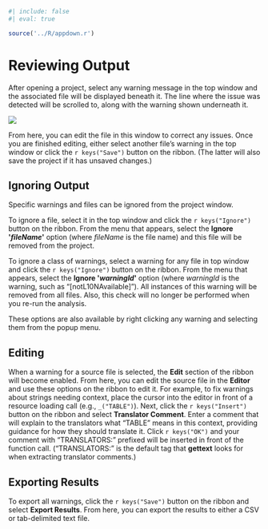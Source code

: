 ```r
#| include: false
#| eval: true

source('../R/appdown.r')
```

# Reviewing Output

After opening a project, select any warning message in the top window and the associated file will be displayed beneath it.
The line where the issue was detected will be scrolled to, along with the warning shown underneath it.

![](../images/main-window.png)

From here, you can edit the file in this window to correct any issues.
Once you are finished editing, either select another file's warning in the top window or click the `r keys("Save")` button on the ribbon.
(The latter will also save the project if it has unsaved changes.)

## Ignoring Output

Specific warnings and files can be ignored from the project window.

To ignore a file, select it in the top window and click the `r keys("Ignore")` button on the ribbon.
From the menu that appears, select the **Ignore \'*fileName*\'** option (where *fileName* is the file name) and this file will be removed from the project.

To ignore a class of warnings, select a warning for any file in top window and click the `r keys("Ignore")` button on the ribbon.
From the menu that appears, select the **Ignore \'*warningId*\'** option (where *warningId* is the warning, such as "[notL10NAvailable]").
All instances of this warning will be removed from all files. Also, this check will no longer be performed when you re-run the analysis.

::: {.notesection data-latex=""}
These options are also available by right clicking any warning and selecting them from the popup menu.
:::

## Editing

When a warning for a source file is selected, the **Edit** section of the ribbon will become enabled.
From here, you can edit the source file in the **Editor** and use these options on the ribbon to edit it.
For example, to fix warnings about strings needing context, place the cursor into the editor in front of a resource loading call (e.g., `_("TABLE")`).
Next, click the `r keys("Insert")` button on the ribbon and select **Translator Comment**.
Enter a comment that will explain to the translators what "TABLE" means in this context, providing guidance for how they should translate it.
Click `r keys("OK")` and your comment with "TRANSLATORS: " prefixed will be inserted in front of the function call.
("TRANSLATORS: " is the default tag that **gettext** looks for when extracting translator comments.)

## Exporting Results

To export all warnings, click the `r keys("Save")` button on the ribbon and select **Export Results**.
From here, you can export the results to either a CSV or tab-delimited text file.
